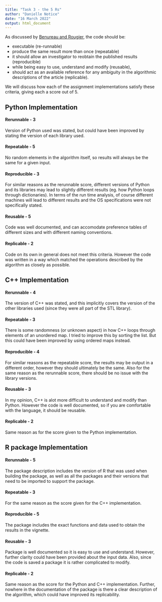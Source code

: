 ```yaml
---
title: "Task 3 - the 5 Rs"
author: "Danielle Notice"
date: "16 March 2022"
output: html_document
---
```


As discussed by [Benureau and Rougier](https://www.frontiersin.org/articles/10.3389/fninf.2017.00069/full), the code should be:

- executable (re-runnable)
- produce the same result more than once (repeatable)
- it should allow an investigator to reobtain the published results (reproducible)
- while being easy to use, understand and modify (reusable),
- should act as an available reference for any ambiguity in the algorithmic descriptions of the article (replicable).

We will discuss how each of the assignment implementations satisfy these criteria, giving each a score out of 5.

## Python Implementation

#### Rerunnable - 3
Version of Python used was stated, but could have been improved by stating the version of each library used.

#### Repeatable - 5
No random elements in the algorithm itself, so results will always be the same for a given input.

#### Reproducible - 3
For similar reasons as the rerunnable score, different versions of Python and its libraries may lead to slightly different results (eg. how Python loops through dictionaries). In terms of the run time analysis, of course different machines will lead to different results and the OS specifications were not specifically stated.

#### Reusable - 5
Code was well documented, and can accomodate preference tables of different sizes and with different naming conventions.

#### Replicable - 2
Code on its own in general does not meet this criteria. However the code was written in a way which matched the operations described by the algorithm as closely as possible. 

## C++ Implementation

#### Rerunnable - 4
The version of C++ was stated, and this implicitly covers the version of the other libraries used (since they were all part of the STL library).

#### Repeatable - 3
There is some randomness (or unknown aspect) in how C++ loops through elements of an unordered map. I tried to improve this by sorting the list. But this could have been improved by using ordered maps instead.

#### Reproducible - 4
For similar reasons as the repeatable score, the results may be output in a different order, however they should ultimately be the same. Also for the same reason as the rerunnable score, there should be no issue with the library versions.

#### Reusable - 3
In my opinion, C++ is alot more difficult to understand and modify than Python. However the code is well documented, so if you are comfortable with the language, it should be reusable.

#### Replicable - 2
Same reason as for the score given to the Python implementation.

## R package Implementation
#### Rerunnable - 5
The package description includes the version of R that was used when building the package, as well as all the packages and their versions that need to be imported to support the package.

#### Repeatable - 3
For the same reason as the score given for the C++ implementation. 

#### Reproducible - 5
The package includes the exact functions and data used to obtain the results in the vignette.

#### Reusable - 3
Package is well documented so it is easy to use and understand. However, further clarity could have been provided about the input data. Also, since the code is saved a package it is rather complicated to modify.

#### Replicable - 2
Same reason as the score for the Python and C++ implementation. Further, nowhere in the documentation of the package is there a clear description of the algorithm, which could have improved its replicability. 
